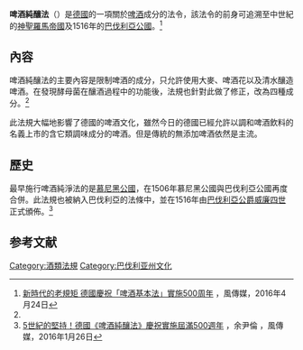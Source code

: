 '''啤酒純釀法'''（{{lang-de| Reinheitsgebot }}）是[[德國|德國]]的一項關於[[啤酒|啤酒]]成分的法令，該法令的前身可追溯至中世紀的[[神聖羅馬帝國|神聖羅馬帝國]]及1516年的[[巴伐利亞公國|巴伐利亞公國]]。<ref name="新">[http://www.storm.mg/article/108059 新時代的老規矩 德國慶祝「啤酒基本法」實施500周年] {{Wayback|url=http://www.storm.mg/article/108059 |date=20200808202632 }}，風傳媒，2016年4月24日</ref>

==內容==
啤酒純釀法的主要內容是限制啤酒的成分，只允許使用大麥、啤酒花以及清水釀造啤酒。在發現酵母菌在釀酒過程中的功能後，法規也針對此做了修正，改為四種成分。<ref name="新"/>

此法規大幅地影響了德國的啤酒文化，雖然今日的德國已經允許以調和啤酒飲料的名義上市的含它類調味成分的啤酒。但是傳統的無添加啤酒依然是主流。

==歷史==
最早施行啤酒純淨法的是[[慕尼黑公國|慕尼黑公國]]，在1506年慕尼黑公國與巴伐利亞公國再度合併。此法規也被納入巴伐利亞的法條中，並在1516年由[[巴伐利亞公爵|巴伐利亞公爵]][[威廉四世_(巴伐利亞)|威廉四世]]正式頒佈。<ref>[http://www.storm.mg/article/79962 5世紀的堅持！德國《啤酒純釀法》慶祝實施屆滿500週年] {{Wayback|url=http://www.storm.mg/article/79962 |date=20200808202522 }}，余尹倫 ，風傳媒，2016年1月26日</ref>

==参考文献==
{{reflist}}

{{Authority control}}

[[Category:酒類法規|Category:酒類法規]]
[[Category:巴伐利亚州文化|Category:巴伐利亚州文化]]
